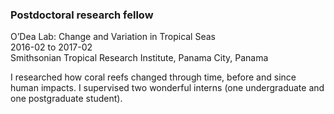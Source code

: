 ### Postdoctoral research fellow

O'Dea Lab: Change and Variation in Tropical Seas  
2016-02 to 2017-02  
Smithsonian Tropical Research Institute, Panama City, Panama  

I researched how coral reefs changed through time, before and since human impacts. I supervised two wonderful interns (one undergraduate and one postgraduate student).
